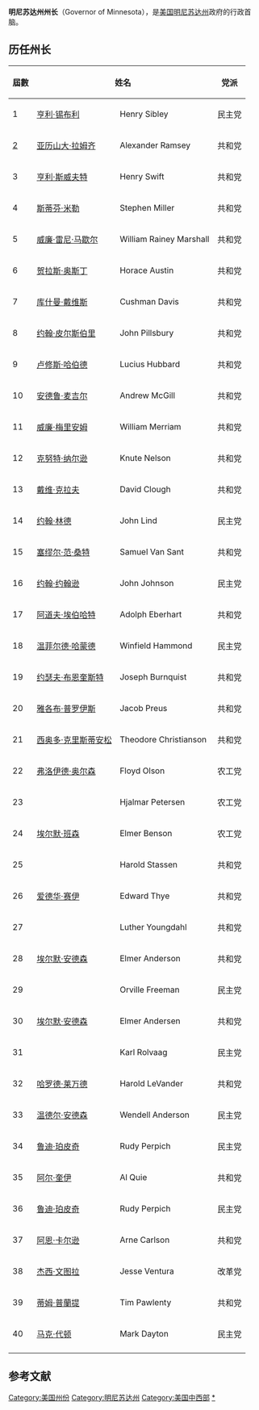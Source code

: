 '''明尼苏达州州长'''（Governor of Minnesota），是[[美国|美国]][[明尼苏达州|明尼苏达州]]政府的行政首脑。

==历任州长==
{| class="wikitable"
|- style="background:#E0E0E0"
! 屆數 !!colspan=2|姓名 !! 党派 !! 任期
|- 
|1|| [[亨利·锡布利|亨利·锡布利]] || Henry Sibley  ||  民主党  || 1858年-1860年
|-
|[[1861年明尼苏达州州长选举|2]] || [[亚历山大·拉姆齐|亚历山大·拉姆齐]] || Alexander Ramsey  ||  共和党  || 1860年-1863年
|-
|3 || [[亨利·斯威夫特|亨利·斯威夫特]] || Henry Swift  ||  共和党  || 1863年-1864年
|-
|4 || [[斯蒂芬·米勒|斯蒂芬·米勒]] || Stephen Miller  ||  共和党  || 1864年-1866年
|-
|5 || [[威廉·雷尼·马歇尔|威廉·雷尼·马歇尔]] || William Rainey Marshall  || 共和党 || 1866年-1870年
|-
|6 || [[贺拉斯·奥斯丁|贺拉斯·奥斯丁]] || Horace Austin  || 共和党  || 1870年-1874年
|-
|7 || [[库什曼·戴维斯|库什曼·戴维斯]] || Cushman Davis  || 共和党  || 1874年-1876年
|-
|8 || [[约翰·皮尔斯伯里|约翰·皮尔斯伯里]] || John Pillsbury  || 共和党 || 1876年-1882年
|-
|9 || [[卢修斯·哈伯德|卢修斯·哈伯德]] || Lucius Hubbard  || 共和党  || 1882年-1887年
|-
|10 || [[安德鲁·麦吉尔|安德鲁·麦吉尔]] || Andrew McGill  || 共和党  || 1887年-1889年
|-
|11 || [[威廉·梅里安姆|威廉·梅里安姆]] || William Merriam  || 共和党  || 1889年-1893年
|-
|12 || [[克努特·纳尔逊|克努特·纳尔逊]] || Knute Nelson  ||共和党 || 1893年-1895年
|-
|13 || [[戴维·克拉夫|戴维·克拉夫]] || David Clough  || 共和党  ||  1895年-1899年
|-
|14 || [[约翰·林德|约翰·林德]] || John Lind  || 民主党 || 1899年-1901年
|-
|15 || [[塞缪尔·范·桑特|塞缪尔·范·桑特]] || Samuel Van Sant  || 共和党  ||  1901年-1905年
|-
|16 || [[约翰·约翰逊|约翰·约翰逊]] || John Johnson  || 民主党  ||  1905年-1909年
|-
|17 || [[阿道夫·埃伯哈特|阿道夫·埃伯哈特]] || Adolph Eberhart  || 共和党  || 1909年-1915年
|-
|18 || [[温菲尔德·哈蒙德|温菲尔德·哈蒙德]] || Winfield Hammond ||民主党  ||  1915年 
|-
|19 || [[约瑟夫·布恩奎斯特|约瑟夫·布恩奎斯特]]  || Joseph Burnquist  || 共和党  ||  1915年-1921年
|-
|20 || [[雅各布·普罗伊斯|雅各布·普罗伊斯]]  || Jacob Preus  || 共和党  ||  1921年-1925年
|-
|21 || [[西奥多·克里斯蒂安松|西奥多·克里斯蒂安松]] || Theodore Christianson  || 共和党  ||  1925年-1931年 
|-
|22 || [[弗洛伊德·奥尔森|弗洛伊德·奥尔森]] || Floyd Olson  ||  农工党  || 1931年-1936年
|-
|23 ||  || Hjalmar Petersen  ||  农工党  || 1936年-1937年
|-
|24 || [[埃尔默·班森|埃尔默·班森]] || Elmer Benson  ||  农工党  || 1937年-1939年
|-
|25 ||  || Harold Stassen  || 共和党  || 1939年-1943年
|-
|26 || [[爱德华·赛伊|爱德华·赛伊]] || Edward Thye  || 共和党  || 1943年-1947年
|-
|27 ||  || Luther Youngdahl  || 共和党  || 1947年-1951年
|-
|28 || [[埃尔默·安德森|埃尔默·安德森]] || Elmer Anderson  || 共和党  || 1951年-1955年
|-
|29 ||  || Orville Freeman  || 民主党   ||  1955年-1961年
|-
|30 || [[埃尔默·安德森|埃尔默·安德森]] || Elmer Andersen  || 共和党  ||  1961年-1963年
|-
|31 ||  || Karl Rolvaag  || 民主党  || 1963年-1967年
|-
|32 ||  [[哈罗德·莱万德|哈罗德·莱万德]] || Harold LeVander  || 共和党  || 1967年-1971年
|-
|33 || [[温德尔·安德森|温德尔·安德森]] || Wendell Anderson  || 民主党  || 1971年-1976年
|-
|34 || [[鲁迪·珀皮奇|鲁迪·珀皮奇]] || Rudy Perpich  || 民主党  || 1976年-1979年
|-
|35 || [[阿尔·奎伊|阿尔·奎伊]] || Al Quie  || 共和党  || 1979年-1983年
|-
|36 || [[鲁迪·珀皮奇|鲁迪·珀皮奇]] || Rudy Perpich  || 民主党  ||  1983年-1991年
|-
|37 || [[阿恩·卡尔逊|阿恩·卡尔逊]] || Arne Carlson  || 共和党  ||  1991年-1999年
|-
|38 || [[杰西·文图拉|杰西·文图拉]] || Jesse Ventura   ||  改革党 || 1999年-2003年
|-
|39 || [[蒂姆·普蘭提|蒂姆·普蘭提]] || Tim Pawlenty  || 共和党  || 2003年-2011年
|-
|40 || [[马克·代顿|马克·代顿]] || Mark Dayton  || 民主党   ||  2011年-今
|-
|}

==参考文献==
{{reflist}}

{{US Chief Executives}}
[[Category:美国州份|Category:美国州份]]
[[Category:明尼苏达州|Category:明尼苏达州]]
[[Category:美国中西部|Category:美国中西部]]
[[Category:明尼苏达州州长|*]]